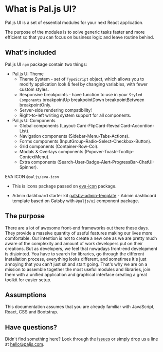 
<SEO title="Getting Started" />

<MdxCard>

# What is Pal.js UI?

Pal.js UI is a set of essential modules for your next React application.

The purpose of the modules is to solve generic tasks faster and more efficient so that you can focus on business logic and leave routine behind.

## What's included

Pal.js UI `npm` package contain two things:

- Pal.js UI Theme
  - Theme System - set of `TypeScript` object, which allows you to modify application look & feel by changing variables, with fewer custom styles.
  - Responsive breakpoints - have function to use in your `Styled Components` breakpointUp breakpointDown breakpointBetween breakpointOnly.
  - Server-side rendering compatibility!
  - Right-to-left writing system support for all components.
- Pal.js UI Components
  - Global components (Layout-Card-FlipCard-RevealCard-Accordion-List).
  - Navigation components (Sidebar-Menu-Tabs-Actions).
  - Forms components (InputGroup-Radio-Select-Checkbox-Button).
  - Grid components (Container-Row-Col).
  - Modals & Overlays components (Popover-Toastr-Tooltip-ContextMenu).
  - Extra components (Search-User-Badge-Alert-ProgressBar-ChatUI-Spinner).

EVA ICON `@paljs/eva-icon`

- This is icons package passed on [eva-icon](https://akveo.github.io/eva-icons/) package.

- Admin dashboard starter kit [gatsby-admin-template](https://github.com/paljs/gatsby-admin-template) - Admin dashboard template based on Gatsby with `@paljs/ui` component package.

## The purpose

There are a lot of awesome front-end frameworks out there these days.
They provide a massive quantity of useful features making our lives more comfortable.
Our intention is not to create a new one as we are pretty much aware of the complexity and amount of work developers put on their creations.
But as developers, we feel that nowadays front-end development is disjointed.
You have to search for libraries, go through the different installation process, everything looks different, and sometimes it's just annoying that you can't just sit and start going.
That's why we are on a mission to assemble together the most useful modules and libraries, join them with a unified application and graphical interface creating a great toolkit for easier setup.

## Assumptions

This documentation assumes that you are already familiar with JavaScript, React, CSS and Bootstrap.

## Have questions?

Didn't find something here? Look through the [issues](https://github.com/paljs/ui/issues) or simply drop us a line at <hello@paljs.com>.

</MdxCard>
